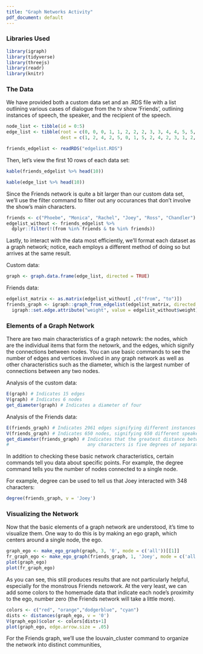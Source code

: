 ```yaml
---
title: "Graph Networks Activity"
pdf_document: default
---
```


### Libraries Used
```r
library(igraph)
library(tidyverse)
library(threejs)
library(readr)
library(knitr)
```

### The Data
We have provided both a custom data set and an .RDS file with a list 
outlining various cases of dialogue from the tv show 'Friends', outlining instances of speech, the speaker, and the recipient of the speech. 
```r
node_list <- tibble(id = 0:5)
edge_list <- tibble(root = c(0, 0, 0, 1, 1, 2, 2, 2, 3, 3, 4, 4, 5, 5, 5),
                    dest = c(1, 2, 4, 2, 5, 0, 1, 5, 2, 4, 2, 3, 1, 2, 4))
```

```r
friends_edgelist <- readRDS("edgelist.RDS") 
```

Then, let's view the first 10 rows of each data set:
```r
kable(friends_edgelist %>% head(10))

kable(edge_list %>% head(10))
```

Since the Friends network is quite a bit larger than our custom data set, 
we'll use the filter command to filter out any occurances that don't involve
the show's main characters.
```r
friends <- c("Phoebe", "Monica", "Rachel", "Joey", "Ross", "Chandler") 
edgelist_without <- friends_edgelist %>% 
  dplyr::filter(!(from %in% friends & to %in% friends))
```

Lastly, to interact with the data most efficiently, we'll format each dataset
as a graph network; notice, each employs a different method of doing so but
arrives at the same result.

Custom data:
```r
graph <- graph.data.frame(edge_list, directed = TRUE)
```
Friends data:
```r
edgelist_matrix <- as.matrix(edgelist_without[ ,c("from", "to")]) 
friends_graph <- igraph::graph_from_edgelist(edgelist_matrix, directed = FALSE) %>% 
  igraph::set.edge.attribute("weight", value = edgelist_without$weight)
```

### Elements of a Graph Network

There are two main characteristics of a graph netowrk: the nodes, which are
the individual items that form the netowrk, and the edges, which signify the
connections between nodes. You can use basic commands to see the number of 
edges and vertices involved in any graph network as well as other 
characteristics such as the diameter, which is the largest number of 
connections between any two nodes.

Analysis of the custom data:
```r
E(graph) # Indicates 15 edges
V(graph) # Indicates 6 nodes
get_diameter(graph) # Indicates a diameter of four

```
Analysis of the Friends data:
```r
E(friends_graph) # Indicates 2961 edges signifying different instances of speech
V(friends_graph) # Indicates 650 nodes, signifying 650 different speakers
get_diameter(friends_graph) # Indicates that the greatest distance between 
#                             any characters is five degrees of separation
```
In addition to checking these basic network characteristics, certain commands 
tell you data about specific points. For example, the degree command tells you
the number of nodes connected to a single node.

For example, degree can be used to tell us that Joey interacted with 348 
characters:
```r
degree(friends_graph, v = 'Joey')
```


### Visualizing the Network
Now that the basic elements of a graph network are understood, it's time to
visualize them. One way to do this is by making an ego graph, which centers 
around a single node, the ego. 
```r
graph_ego <- make_ego_graph(graph, 3, '0', mode = c('all'))[[1]]
fr_graph_ego <- make_ego_graph(friends_graph, 1, 'Joey', mode = c('all'))[[1]]
plot(graph_ego)
plot(fr_graph_ego)
```

As you can see, this still produces results that are not particularly helpful,
especially for the monstrous Friends netowork. At the very least, we can add 
some colors to the homemade data that indicate each node's proximity to the 
ego, number zero (the Friends network will take a little more).
```r
colors <- c("red", "orange","dodgerblue", "cyan")
dists <- distances(graph_ego, v = '0')
V(graph_ego)$color <- colors[dists+1]
plot(graph_ego, edge.arrow.size = .05)
```

For the Friends graph, we'll use the louvain_cluster command to organize the 
network into distinct communities, 










